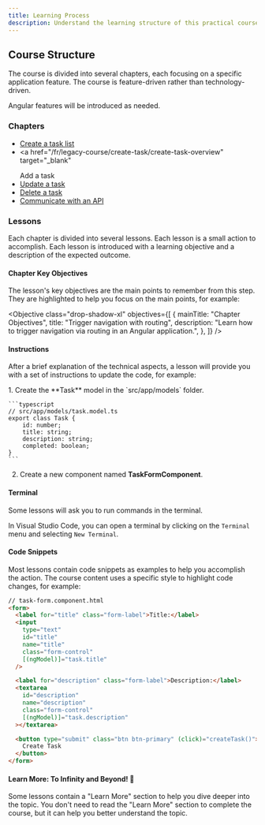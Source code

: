 ```yaml
---
title: Learning Process
description: Understand the learning structure of this practical course.
---
```



## Course Structure

The course is divided into several chapters, each focusing on a specific application feature.
The course is feature-driven rather than technology-driven.

Angular features will be introduced as needed.

### Chapters

- <a href="/fr/legacy-course/task-listing/display-overview" target="_blank">
    Create a task list
  </a>
- <a
    href="/fr/legacy-course/create-task/create-task-overview"
    target="_blank"
  >
    Add a task
  </a>
- <a href="/fr/legacy-course/update-task/update-overview" target="_blank">
    Update a task
  </a>
- <a href="/fr/legacy-course/delete-task/delete-overview" target="_blank">
    Delete a task
  </a>
- <a href="/fr/legacy-course/api-server/api-overview" target="_blank">
    Communicate with an API
  </a>

### Lessons

Each chapter is divided into several lessons. Each lesson is a small action to accomplish.
Each lesson is introduced with a learning objective and a description of the expected outcome.

#### Chapter Key Objectives

The lesson's key objectives are the main points to remember from this step.
They are highlighted to help you focus on the main points, for example:

<Objective
  class="drop-shadow-xl"
  objectives={[
    {
      mainTitle: "Chapter Objectives",
      title: "Trigger navigation with routing",
      description:
        "Learn how to trigger navigation via routing in an Angular application.",
    },
  ]}
/>

#### Instructions

After a brief explanation of the technical aspects, a lesson will provide you with a set of instructions to update the code, for example:

<Steps>
1. Create the **Task** model in the `src/app/models` folder.

    ```typescript
    // src/app/models/task.model.ts
    export class Task {
        id: number;
        title: string;
        description: string;
        completed: boolean;
    }
    ```

2. Create a new component named **TaskFormComponent**.
</Steps>

#### Terminal

Some lessons will ask you to run commands in the terminal.

In Visual Studio Code, you can open a terminal by clicking on the `Terminal` menu and selecting `New Terminal`.

#### Code Snippets

Most lessons contain code snippets as examples to help you accomplish the action.
The course content uses a specific style to highlight code changes, for example:

```html ins={"Add the event binding to create the task": 8-9} ins="(click)="createTask()""
// task-form.component.html
<form>
  <label for="title" class="form-label">Title:</label>
  <input
    type="text"
    id="title"
    name="title"
    class="form-control"
    [(ngModel)]="task.title"
  />

  <label for="description" class="form-label">Description:</label>
  <textarea
    id="description"
    name="description"
    class="form-control"
    [(ngModel)]="task.description"
  ></textarea>

  <button type="submit" class="btn btn-primary" (click)="createTask()">
    Create Task
  </button>
</form>
```

#### Learn More: To Infinity and Beyond! 🚀

Some lessons contain a "Learn More" section to help you dive deeper into the topic.
You don't need to read the "Learn More" section to complete the course, but it can help you better understand the topic.
